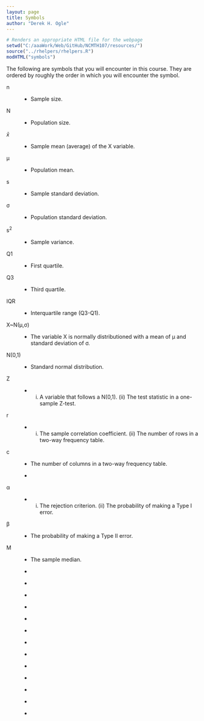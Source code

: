 ```yaml
---
layout: page
title: Symbols
author: "Derek H. Ogle"
---
```


```r
# Renders an appropriate HTML file for the webpage
setwd("C:/aaaWork/Web/GitHub/NCMTH107/resources/")
source("../rhelpers/rhelpers.R")
modHTML("symbols")
```

The following are symbols that you will encounter in this course.  They are ordered by roughly the order in which you will encounter the symbol.

<div class="container">
<dl class="dl-horizontal">
<dt>n</dt><dd>- Sample size.</dd>
<dt>N</dt><dd>- Population size.</dd>
<dt>$\bar{x}$</dt><dd>- Sample mean (average) of the X variable.</dd>
<dt>&mu;</dt><dd>- Population mean.</dd>
<dt>s</dt><dd>- Sample standard deviation.</dd>
<dt>&sigma;</dt><dd>- Population standard deviation.</dd>
<dt>s<sup>2</sup></dt><dd>- Sample variance.</dd>
<dt>Q1</dt><dd>- First quartile.</dd>
<dt>Q3</dt><dd>- Third quartile.</dd>
<dt>IQR</dt><dd>- Interquartile range (Q3-Q1).</dd>
<dt>X~N(&mu;,&sigma;)</dt><dd>- The variable X is normally distributioned with a mean of &mu; and standard deviation of &sigma;.</dd>
<dt>N(0,1)</dt><dd>- Standard normal distribution.</dd>
<dt>Z</dt><dd>- (i) A variable that follows a N(0,1).  (ii) The test statistic in a one-sample Z-test.</dd>
<dt>r</dt><dd>- (i) The sample correlation coefficient.  (ii) The number of rows in a two-way frequency table.</dd>
<dt>c</dt><dd>- The number of columns in a two-way frequency table.</dd>
<dt></dt><dd>- </dd>


<dt>&alpha;</dt><dd>- (i) The rejection criterion.  (ii) The probability of making a Type I error.</dd>
<dt>&beta;</dt><dd>- The probability of making a Type II error.</dd>
<dt>M</dt><dd>- The sample median.</dd>
<dt></dt><dd>- </dd>
<dt></dt><dd>- </dd>
<dt></dt><dd>- </dd>
<dt></dt><dd>- </dd>
<dt></dt><dd>- </dd>
<dt></dt><dd>- </dd>
<dt></dt><dd>- </dd>
<dt></dt><dd>- </dd>
<dt></dt><dd>- </dd>
<dt></dt><dd>- </dd>
<dt></dt><dd>- </dd>
<dt></dt><dd>- </dd>
<dt></dt><dd>- </dd>

</dl>
</div>

